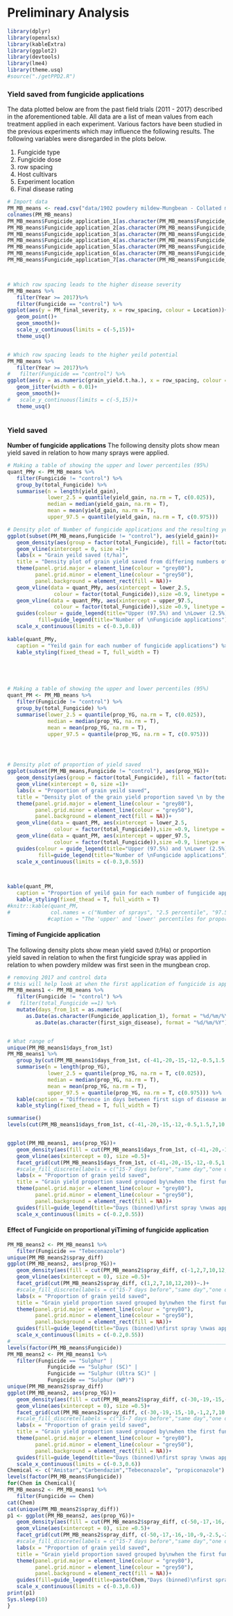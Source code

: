 # Preliminary Analysis

```r
library(dplyr)
library(openxlsx)
library(kableExtra)
library(ggplot2)
library(devtools)
library(lme4)
library(theme.usq)
#source("./getPPD2.R")

```



### Yield saved from fungicide applications  

The data plotted below are from the past field trials (2011 - 2017) described in the aforementioned table. All data are a list of mean values from each treatment applied in each experiment. Various factors have been studied in the previous experiments which may influence the following results. The following variables were disregarded in the plots below.

   1) Fungicide type
   2) Fungicide dose
   3) row spacing
   4) Host cultivars
   5) Experiment location
   6) Final disease rating

```r
# Import data
PM_MB_means <- read.csv("data/1902 powdery mildew-Mungbean - Collated means.csv")
colnames(PM_MB_means)
PM_MB_means$Fungicide_application_1[as.character(PM_MB_means$Fungicide_application_1) == ""] <- NA
PM_MB_means$Fungicide_application_2[as.character(PM_MB_means$Fungicide_application_2) == ""] <- NA
PM_MB_means$Fungicide_application_3[as.character(PM_MB_means$Fungicide_application_3) == ""] <- NA
PM_MB_means$Fungicide_application_4[as.character(PM_MB_means$Fungicide_application_4) == ""] <- NA
PM_MB_means$Fungicide_application_5[as.character(PM_MB_means$Fungicide_application_5) == ""] <- NA
PM_MB_means$Fungicide_application_6[as.character(PM_MB_means$Fungicide_application_6) == ""] <- NA
PM_MB_means$Fungicide_application_7[as.character(PM_MB_means$Fungicide_application_7) == ""] <- NA



# Which row spacing leads to the higher disease severity
PM_MB_means %>%
   filter(Year >= 2017)%>%
   filter(Fungicide == "control") %>%
ggplot(aes(y = PM_final_severity, x = row_spacing, colour = Location))+
   geom_point()+
   geom_smooth()+
   scale_y_continuous(limits = c(-5,15))+
   theme_usq()


# Which row spacing leads to the higher yeild potential
PM_MB_means %>%
   filter(Year >= 2017)%>%
#   filter(Fungicide == "control") %>%
ggplot(aes(y = as.numeric(grain_yield.t.ha.), x = row_spacing, colour = Location))+
   geom_jitter(width = 0.01)+
   geom_smooth()+
#   scale_y_continuous(limits = c(-5,15))+
   theme_usq()



```



### Yield saved 
**Number of fungicide applications**
The following density plots show mean yield saved in relation to how many sprays were applied. 

```r


# Making a table of showing the upper and lower percentiles (95%)
quant_PMy <- PM_MB_means %>%
   filter(Fungicide != "control") %>%
   group_by(total_Fungicide) %>%
   summarise(n = length(yield_gain),
             lower_2.5 = quantile(yield_gain, na.rm = T, c(0.025)),
             median = median(yield_gain, na.rm = T),
             mean = mean(yield_gain, na.rm = T),
             upper_97.5 = quantile(yield_gain, na.rm = T, c(0.975)))

# Density plot of Number of fungicide applications and the resulting yeild saved (as a proportion)
ggplot(subset(PM_MB_means,Fungicide != "control"), aes(yield_gain))+
   geom_density(aes(group = factor(total_Fungicide), fill = factor(total_Fungicide)), alpha = 0.6)+
   geom_vline(xintercept = 0, size =1)+
   labs(x = "Grain yeild saved (t/ha)",
   title = "Density plot of grain yield saved from differing numbers of fungicide applications")+
   theme(panel.grid.major = element_line(colour = "grey80"),
         panel.grid.minor = element_line(colour = "grey50"),
         panel.background = element_rect(fill = NA))+
   geom_vline(data = quant_PMy, aes(xintercept = lower_2.5, 
               colour = factor(total_Fungicide)),size =0.9, linetype =  "dashed")+
   geom_vline(data = quant_PMy, aes(xintercept = upper_97.5, 
               colour = factor(total_Fungicide)),size =0.9, linetype =  "dashed")+
   guides(colour = guide_legend(title="Upper (97.5%) and \nLower (2.5%) percentiles"),
          fill=guide_legend(title="Number of \nFungicide applications"))+
   scale_x_continuous(limits = c(-0.3,0.8))
   
kable(quant_PMy,
   caption = "Yeild gain for each number of fungicide applications") %>%
   kable_styling(fixed_thead = T, full_width = T)





# Making a table of showing the upper and lower percentiles (95%)
quant_PM <- PM_MB_means %>%
   filter(Fungicide != "control") %>%
   group_by(total_Fungicide) %>%
   summarise(lower_2.5 = quantile(prop_YG, na.rm = T, c(0.025)),
             median = median(prop_YG, na.rm = T),
             mean = mean(prop_YG, na.rm = T),
             upper_97.5 = quantile(prop_YG, na.rm = T, c(0.975)))




# Density plot of proportion of yield saved
ggplot(subset(PM_MB_means,Fungicide != "control"), aes(prop_YG))+
   geom_density(aes(group = factor(total_Fungicide), fill = factor(total_Fungicide)), alpha = 0.6)+
   geom_vline(xintercept = 0, size =1)+
   labs(x = "Proportion of grain yeild saved",
   title = "Density plot of the grain yield proportion saved \n by the number of fungicide applications")+
   theme(panel.grid.major = element_line(colour = "grey80"),
         panel.grid.minor = element_line(colour = "grey50"),
         panel.background = element_rect(fill = NA))+
   geom_vline(data = quant_PM, aes(xintercept = lower_2.5, 
               colour = factor(total_Fungicide)),size =0.9, linetype =  "dashed")+
   geom_vline(data = quant_PM, aes(xintercept = upper_97.5, 
               colour = factor(total_Fungicide)),size =0.9, linetype =  "dashed")+
   guides(colour = guide_legend(title="Upper (97.5%) and \nLower (2.5%) percentiles"),
          fill=guide_legend(title="Number of \nFungicide applications"))+
   scale_x_continuous(limits = c(-0.3,0.55))
   


kable(quant_PM,
   caption = "Proportion of yeild gain for each number of fungicide applications") %>%
   kable_styling(fixed_thead = T, full_width = T)   
#knitr::kable(quant_PM, 
#             col.names = c("Number of sprays", "2.5 percentile", "97.5 percentile"))
             #caption = "The 'upper' and 'lower' percentiles for proportion of yeild saved against the number of Fungicide sprays in a season. Data from 2011-2017 mungbean experimental means. Data ignores factors such as fungicide, dose, season or location of experiment")
```

\n\n\n\n\n\n\n

#### Timing of Fungicide application
The following density plots show mean yield saved (t/Ha) or proportion yield saved in relation to when the first fungicide spray was applied in relation to when powdery mildew was first seen in the mungbean crop.  

```r
# removing 2017 and control data
# this will help look at when the first application of fungicide is applied in relation to when the disease first appeared
PM_MB_means1 <- PM_MB_means %>%
   filter(Fungicide != "control") %>%
#   filter(total_Fungicide ==1) %>%
   mutate(days_from_1st = as.numeric(
      as.Date(as.character(Fungicide_application_1), format = "%d/%m/%Y") -
         as.Date(as.character(first_sign_disease), format = "%d/%m/%Y")))


# What range of 
unique(PM_MB_means1$days_from_1st)
PM_MB_means1 %>%
   group_by(cut(PM_MB_means1$days_from_1st, c(-41,-20,-15,-12,-0.5,1.5,7,10,12,20))) %>%
   summarise(n = length(prop_YG),
             lower_2.5 = quantile(prop_YG, na.rm = T, c(0.025)),
             median = median(prop_YG, na.rm = T),
             mean = mean(prop_YG, na.rm = T),
             upper_97.5 = quantile(prop_YG, na.rm = T, c(0.975))) %>%
   kable(caption = "Difference in days between first sign of disease and first fungicide application and the effect on proportion of yield gain") %>%
   kable_styling(fixed_thead = T, full_width = T)

summarise()
levels(cut(PM_MB_means1$days_from_1st, c(-41,-20,-15,-12,-0.5,1.5,7,10,12,20)))


ggplot(PM_MB_means1, aes(prop_YG))+
   geom_density(aes(fill = cut(PM_MB_means1$days_from_1st, c(-41,-20,-15,-12,-0.5,1.5,7,10,12,20))), alpha = 0.5)+
   geom_vline(aes(xintercept = 0), size =0.5)+
   facet_grid(cut(PM_MB_means1$days_from_1st, c(-41,-20,-15,-12,-0.5,1.5,7,10,12,20))~.)+
   #scale_fill_discrete(labels = c("15-7 days before","same day","one day after","8-9 days after","13-19 days after"))+
   labs(x = "Proportion of grain yeild saved",
   title = "Grain yield proportion saved grouped by\nwhen the first fungicide application was made\nrelative to when Powdery Mildew was first seen")+
   theme(panel.grid.major = element_line(colour = "grey80"),
         panel.grid.minor = element_line(colour = "grey50"),
         panel.background = element_rect(fill = NA))+
   guides(fill=guide_legend(title="Days (binned)\nfirst spray \nwas applied\nrelative to\nFirst sign of disease"))+
   scale_x_continuous(limits = c(-0.2,0.55))
```



#### Effect of Fungicide on proportional yiTiming of fungicide application
```r
PM_MB_means2 <- PM_MB_means1 %>%
   filter(Fungicide == "Tebeconazole")
unique(PM_MB_means2$spray_diff)
ggplot(PM_MB_means2, aes(prop_YG))+
   geom_density(aes(fill = cut(PM_MB_means2$spray_diff, c(-1,2,7,10,12,20))), alpha = 0.5)+
   geom_vline(aes(xintercept = 0), size =0.5)+
   facet_grid(cut(PM_MB_means2$spray_diff, c(1,2,7,10,12,20))~.)+
   #scale_fill_discrete(labels = c("15-7 days before","same day","one day after","8-9 days after","13-19 days after"))+
   labs(x = "Proportion of grain yeild saved",
   title = "Grain yield proportion saved grouped by\nwhen the first fungicide application was made\nrelative to when Powdery Mildew was first seen")+
   theme(panel.grid.major = element_line(colour = "grey80"),
         panel.grid.minor = element_line(colour = "grey50"),
         panel.background = element_rect(fill = NA))+
   guides(fill=guide_legend(title="Days (binned)\nfirst spray \nwas applied\nrelative to\nFirst sign of disease"))+
   scale_x_continuous(limits = c(-0.2,0.55))
#__________________________________________________________________________________________________________
levels(factor(PM_MB_means$Fungicide))
PM_MB_means2 <- PM_MB_means1 %>%
   filter(Fungicide == "Sulphur" |
             Fungicide == "Sulphur (SC)" |
             Fungicide == "Sulphur (Ultra SC)" |
             Fungicide == "Sulphur (WP)")
unique(PM_MB_means2$spray_diff)
ggplot(PM_MB_means2, aes(prop_YG))+
   geom_density(aes(fill = cut(PM_MB_means2$spray_diff, c(-30,-19,-15,-10,-1,2,7,10,12,21))), alpha = 0.5)+
   geom_vline(aes(xintercept = 0), size =0.5)+
   facet_grid(cut(PM_MB_means2$spray_diff, c(-30,-19,-15,-10,-1,2,7,10,12,21))~.)+
   #scale_fill_discrete(labels = c("15-7 days before","same day","one day after","8-9 days after","13-19 days after"))+
   labs(x = "Proportion of grain yeild saved",
   title = "Grain yield proportion saved grouped by\nwhen the first fungicide application was made\nrelative to when Powdery Mildew was first seen")+
   theme(panel.grid.major = element_line(colour = "grey80"),
         panel.grid.minor = element_line(colour = "grey50"),
         panel.background = element_rect(fill = NA))+
   guides(fill=guide_legend(title="Days (binned)\nfirst spray \nwas applied\nrelative to\nFirst sign of disease"))+
   scale_x_continuous(limits = c(-0.3,0.6))
Chemical <- c("Amistar","Carbendazim","Tebeconazole", "propiconazole")
levels(factor(PM_MB_means$Fungicide))
for(Chem in Chemical){
PM_MB_means2 <- PM_MB_means1 %>%
   filter(Fungicide == Chem)
cat(Chem)
cat(unique(PM_MB_means2$spray_diff))
p1 <- ggplot(PM_MB_means2, aes(prop_YG))+
   geom_density(aes(fill = cut(PM_MB_means2$spray_diff, c(-50,-17,-16,-10,-9,-2.5,-2,2,2.5,9,10,16,17,30))), alpha = 0.5)+
   geom_vline(aes(xintercept = 0), size =0.5)+
   facet_grid(cut(PM_MB_means2$spray_diff, c(-50,-17,-16,-10,-9,-2.5,-2,2,2.5,9,10,16,17,30))~.)+
   #scale_fill_discrete(labels = c("15-7 days before","same day","one day after","8-9 days after","13-19 days after"))+
   labs(x = "Proportion of grain yeild saved",
   title = "Grain yield proportion saved grouped by\nwhen the first fungicide application was made\nrelative to when Powdery Mildew was first seen")+
   theme(panel.grid.major = element_line(colour = "grey80"),
         panel.grid.minor = element_line(colour = "grey50"),
         panel.background = element_rect(fill = NA))+
   guides(fill=guide_legend(title=paste(Chem,"Days (binned)\nfirst spray \nwas applied\nrelative to\nFirst sign of disease")))+
   scale_x_continuous(limits = c(-0.3,0.6))
print(p1)
Sys.sleep(10)
}
```